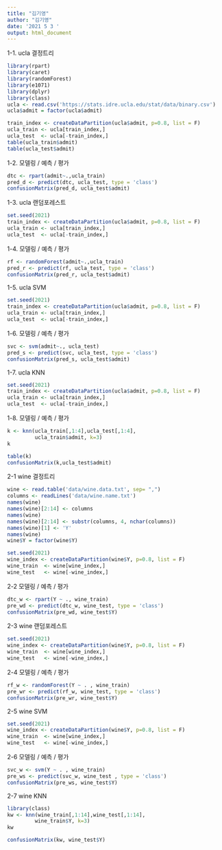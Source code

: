 ```yaml
---
title: "김기영"
author: "김기영"
date: '2021 5 3 '
output: html_document
---
```

1-1. ucla 결정트리
```r
library(rpart)
library(caret)
library(randomForest)
library(e1071)
library(dplyr)
library(class)
ucla <- read.csv('https://stats.idre.ucla.edu/stat/data/binary.csv')
ucla$admit = factor(ucla$admit)

train_index <- createDataPartition(ucla$admit, p=0.8, list = F)
ucla_train <- ucla[train_index,]
ucla_test  <- ucla[-train_index,]
table(ucla_train$admit)
table(ucla_test$admit)
```
1-2. 모델링 / 예측 / 평가
```r
dtc <- rpart(admit~.,ucla_train)
pred_d <- predict(dtc, ucla_test, type = 'class')
confusionMatrix(pred_d, ucla_test$admit)
```
1-3. ucla 랜덤포레스트
```r
set.seed(2021)
train_index <- createDataPartition(ucla$admit, p=0.8, list = F)
ucla_train <- ucla[train_index,]
ucla_test  <- ucla[-train_index,]
```

1-4. 모델링 / 예측 / 평가
```r
rf <- randomForest(admit~.,ucla_train)
pred_r <- predict(rf, ucla_test, type = 'class')
confusionMatrix(pred_r, ucla_test$admit)
```
1-5. ucla SVM
```r
set.seed(2021)
train_index <- createDataPartition(ucla$admit, p=0.8, list = F)
ucla_train <- ucla[train_index,]
ucla_test  <- ucla[-train_index,]
```

1-6. 모델링 / 예측 / 평가
```r
svc <- svm(admit~., ucla_test)
pred_s <- predict(svc, ucla_test, type = 'class')
confusionMatrix(pred_s, ucla_test$admit)
```

1-7. ucla KNN
```r
set.seed(2021)
train_index <- createDataPartition(ucla$admit, p=0.8, list = F)
ucla_train <- ucla[train_index,]
ucla_test  <- ucla[-train_index,]
```

1-8. 모델링 / 예측 / 평가
```r
k <- knn(ucla_train[,1:4],ucla_test[,1:4],
         ucla_train$admit, k=3)
k

table(k)
confusionMatrix(k,ucla_test$admit)
```
2-1 wine 결정트리
```r
wine <- read.table('data/wine.data.txt', sep= ",")
columns <- readLines('data/wine.name.txt')
names(wine)
names(wine)[2:14] <- columns
names(wine)
names(wine)[2:14] <- substr(columns, 4, nchar(columns))
names(wine)[1] <- 'Y'
names(wine)
wine$Y = factor(wine$Y)

set.seed(2021)
wine_index <- createDataPartition(wine$Y, p=0.8, list = F)
wine_train  <- wine[wine_index,]
wine_test   <- wine[-wine_index,]
```

2-2 모델링 / 예측 / 평가
```r
dtc_w <- rpart(Y ~ ., wine_train)
pre_wd <- predict(dtc_w, wine_test, type = 'class')
confusionMatrix(pre_wd, wine_test$Y)
```
2-3 wine 랜덤포레스트
```r
set.seed(2021)
wine_index <- createDataPartition(wine$Y, p=0.8, list = F)
wine_train  <- wine[wine_index,]
wine_test   <- wine[-wine_index,]
```

2-4 모델링 / 예측 / 평가
```r
rf_w <- randomForest(Y ~ . , wine_train)
pre_wr <- predict(rf_w, wine_test, type = 'class')
confusionMatrix(pre_wr, wine_test$Y)
```
2-5 wine SVM
```r
set.seed(2021)
wine_index <- createDataPartition(wine$Y, p=0.8, list = F)
wine_train  <- wine[wine_index,]
wine_test   <- wine[-wine_index,]
```

2-6 모델링 / 예측 / 평가
```r
svc_w <- svm(Y ~ . , wine_train)
pre_ws <- predict(svc_w, wine_test , type = 'class')
confusionMatrix(pre_ws, wine_test$Y)
```
2-7 wine KNN
```r
library(class)
kw <- knn(wine_train[,1:14],wine_test[,1:14],
         wine_train$Y, k=3)
kw

confusionMatrix(kw, wine_test$Y)
```

